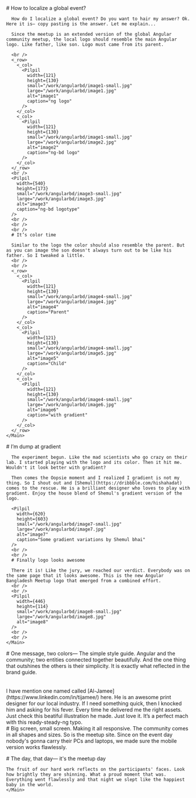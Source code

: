 

<Content>
  <Row center>
    <Main>
      # How to localize a global event?
      
      How do I localize a global event? Do you want to hair my answer? Ok. Here it is— copy pasting is the answer. Let me explain... 

      Since the meetup is an extended version of the global Angular community meetup, the local logo should resemble the main Angular logo. Like father, like son. Logo must came from its parent.

      <br />
      <_row> 
        <_col>
          <Pilpil
            width={121}
            height={130}
            small="/work/angularbd/image1-small.jpg"
            large="/work/angularbd/image1.jpg"
            alt="image1"
            caption="ng logo"
          />
        </_col>
        <_col>
          <Pilpil
            width={121}
            height={130}
            small="/work/angularbd/image1-small.jpg"
            large="/work/angularbd/image2.jpg"
            alt="image2"
            caption="ng-bd logo"
          />
        </_col>
      </_row> 
      <br />
      <Pilpil
        width={540}
        height={173}
        small="/work/angularbd/image3-small.jpg"
        large="/work/angularbd/image3.jpg"
        alt="image3"
        caption="ng-bd logotype"
      />
      <br />
      <br />
      <br />
      # It’s color time

      Similar to the logo the color should also resemble the parent. But as you can image the son doesn't always turn out to be like his father. So I tweaked a little.
      <br />
      <br />
      <_row> 
        <_col>
          <Pilpil
            width={121}
            height={130}
            small="/work/angularbd/image4-small.jpg"
            large="/work/angularbd/image4.jpg"
            alt="image4"
            caption="Parent"
          />
        </_col>
        <_col>
          <Pilpil
            width={121}
            height={130}
            small="/work/angularbd/image4-small.jpg"
            large="/work/angularbd/image5.jpg"
            alt="image5"
            caption="Child"
          />
        </_col>
        <_col>
          <Pilpil
            width={121}
            height={130}
            small="/work/angularbd/image4-small.jpg"
            large="/work/angularbd/image6.jpg"
            alt="image6"
            caption="with gradient"
          />
        </_col>
      </_row>
    </Main>
  </Row>
</Content>

<div className={s.Space}>
  <Endorsement load="tonu" />
</div>

<Content>
  <Row center>
    <Main>
      # I’m dump at gradient

      The experiment begun. Like the mad scientists who go crazy on their lab. I started playing with the logo and its color. Then it hit me. Wouldn't it look better with gradient?

      Then comes the Oopsie moment and I realized I gradient is not my thing. So I shout out and [Shemul](https://dribbble.com/hishahadat) comes to the rescue. He is a brilliant designer who loves to play with gradient. Enjoy the house blend of Shemul's gradient version of the logo.

      <Pilpil
        width={620}
        height={603}
        small="/work/angularbd/image7-small.jpg"
        large="/work/angularbd/image7.jpg"
        alt="image7"
        caption="Some gradient variations by Shemul bhai"
      />
      <br />
      <br />
      # Finally logo looks awesome

      There it is! Like the jury, we reached our verdict. Everybody was on the same page that it looks awesome. This is the new Angular Bangladesh Meetup logo that emerged from a combined effort.
      <br />
      <br />
      <Pilpil
        width={446}
        height={114}
        small="/work/angularbd/image8-small.jpg"
        large="/work/angularbd/image8.jpg"
        alt="image8"
      />
      <br />
      <br />
    </Main>
  </Row>
</Content>

<div className={s.Space}>
  <Endorsement load="shemul" />
</div>

<Content>
  <Row center>
    <Main>
    # One message, two colors— The simple style guide.
    Angular and the community; two entities connected together beautifully. And the one thing that outshines the others is their simplicity. It is exactly what reflected in the brand guide.
    <Pilpil
      width={600}
      height={400}
      small="/work/angularbd/image9-small.jpg"
      large="/work/angularbd/image9.jpg"
      alt="image9"
    />
    <br />
    <br />
    <br />
    <Pilpil
      width={600}
      height={600}
      small="/work/angularbd/image10-small.jpg"
      large="/work/angularbd/image10.jpg"
      alt="image10"
      caption="Illustration by Al Jamee"
    />
    I have mention one named called [Al-Jamee](https://www.linkedin.com/in/tijamee/) here. He is an awesome print designer for our local industry. If I need something quick, then I knocked him and asking for his fever. Every time he delivered me the right assets. Just check this beatiful illustration he made.  Just love it. It’s a perfect mach with this ready-steady-ng typo.
    </Main>
  </Row>
</Content>

<div className={s.Space}>
  <Endorsement load="aljamee" />
</div>

<Content>
  <Row center>
    <Main>
    # Big screen, small screen. Making it all responsive.
    The community comes in all shapes and sizes. So is the meetup site. Since on the event day nobody's gonna carry their PCs and laptops, we made sure the mobile version works flawlessly.
    </Main>
  </Row>
</Content>

<Pilpil
  width={640}
  height={726}
  small="/work/angularbd/image11-small.jpg"
  large="/work/angularbd/image11.jpg"
  alt="image11"
/>
<div className={s.SpaceBottom}>
  <Endorsement load="shipu" />
</div>

<Content>
  <Row center>
    <Main>
    # The day, that day— it's the meetup day

    The fruit of our hard work reflects on the participants' faces. Look how brightly they are shinning. What a proud moment that was. Everything went flawlessly and that night we slept like the happiest baby in the world.
    </Main>
  </Row>
</Content>

<Pilpil
  width={960}
  height={922}
  small="/work/angularbd/image12-small.jpg"
  large="/work/angularbd/image12.jpg"
  alt="image11"
/>